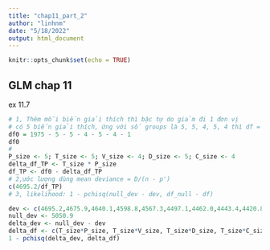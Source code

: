 ```yaml
---
title: "chap11_part_2"
author: "linhnm"
date: "5/18/2022"
output: html_document
---
```


```r
knitr::opts_chunk$set(echo = TRUE)
```

## GLM chap 11

ex 11.7
```r
# 1, Thêm mỗi biến giải thích thì bậc tự do giảm đi 1 đơn vị
# có 5 biến giải thích, ứng với số groups là 5, 5, 4, 5, 4 thì df = n - p' = 1975 - 5 - 5 - 4 - 5 - 4 - 1
df0 = 1975 - 5 - 5 - 4 - 5 - 4 - 1
df0
#
P_size <- 5; T_size <- 5; V_size <- 4; D_size <- 5; C_size <- 4
delta_df_TP <- T_size * P_size
df_TP <- df0 - delta_df_TP
# 2,ước lượng dùng mean deviance = D/(n - p')
c(4695.2/df_TP)
# 3, likelihood: 1 - pchisq(null_dev - dev, df_null - df)

dev <- c(4695.2,4675.9,4640.1,4598.8,4567.3,4497.1,4462.0,4443.4,4420.8,4390.9)
null_dev <- 5050.9
delta_dev <- null_dev - dev
delta_df <- c(T_size*P_size, T_size*V_size, T_size*D_size, T_size*C_size, P_size*D_size, P_size*C_size, V_size*D_size, V_size*C_size, D_size*C_size)
1 - pchisq(delta_dev, delta_df)
```


